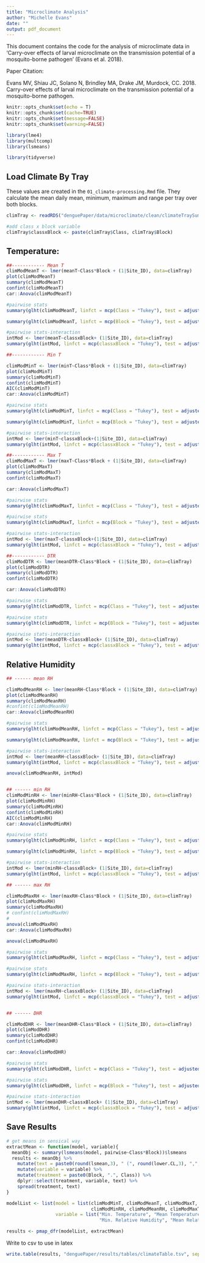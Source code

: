 ```yaml
---
title: "Microclimate Analysis"
author: "Michelle Evans"
date: ""
output: pdf_document
---
```


This document contains the code for the analysis of microclimate data in 'Carry-over effects of larval microclimate on the transmission potential of a mosquito-borne pathogen' (Evans et al. 2018).

Paper Citation:

Evans MV, Shiau JC, Solano N, Brindley MA, Drake JM, Murdock, CC. 2018. Carry-over effects of larval microclimate on the transmission potential of a mosquito-borne pathogen.  

```r
knitr::opts_chunk$set(echo = T)
knitr::opts_chunk$set(cache=TRUE)
knitr::opts_chunk$set(message=FALSE)
knitr::opts_chunk$set(warning=FALSE)

library(lme4)
library(multcomp)
library(lsmeans)

library(tidyverse)
```


## Load Climate By Tray

These values are created in the `01_climate-processing.Rmd` file. They calculate the mean daily mean, minimum, maximum and range per tray over both blocks.

```r
climTray <- readRDS("denguePaper/data/microclimate/clean/climateTraySummary.RData")

#add class x block variable
climTray$classxBlock <- paste(climTray$Class, climTray$Block)
```


## Temperature:

```r
##------------ Mean T
climModMeanT <- lmer(meanT~Class*Block + (1|Site_ID), data=climTray)
plot(climModMeanT)
summary(climModMeanT)
confint(climModMeanT)
car::Anova(climModMeanT)

#pairwise stats
summary(glht(climModMeanT, linfct = mcp(Class = "Tukey"), test = adjusted("holm")))

summary(glht(climModMeanT, linfct = mcp(Block = "Tukey"), test = adjusted("holm")))

#pairwise stats-interaction
intMod <- lmer(meanT~classxBlock+ (1|Site_ID), data=climTray)
summary(glht(intMod, linfct = mcp(classxBlock = "Tukey"), test = adjusted("holm")))

##------------ Min T

climModMinT <- lmer(minT~Class*Block + (1|Site_ID), data=climTray)
plot(climModMinT)
summary(climModMinT)
confint(climModMinT)
AIC(climModMinT)
car::Anova(climModMinT)

#pairwise stats
summary(glht(climModMinT, linfct = mcp(Class = "Tukey"), test = adjusted("holm")))

summary(glht(climModMinT, linfct = mcp(Block = "Tukey"), test = adjusted("holm")))

#pairwise stats-interaction
intMod <- lmer(minT~classxBlock+(1|Site_ID), data=climTray)
summary(glht(intMod, linfct = mcp(classxBlock = "Tukey"), test = adjusted("holm")))

##------------ Max T
climModMaxT <- lmer(maxT~Class*Block + (1|Site_ID), data=climTray)
plot(climModMaxT)
summary(climModMaxT)
confint(climModMaxT)

car::Anova(climModMaxT)

#pairwise stats
summary(glht(climModMaxT, linfct = mcp(Class = "Tukey"), test = adjusted("holm")))

#pairwise stats
summary(glht(climModMaxT, linfct = mcp(Block = "Tukey"), test = adjusted("holm")))

#pairwise stats-interaction
intMod <- lmer(maxT~classxBlock+(1|Site_ID), data=climTray)
summary(glht(intMod, linfct = mcp(classxBlock = "Tukey"), test = adjusted("holm")))

##------------ DTR
climModDTR <- lmer(meanDTR~Class*Block + (1|Site_ID), data=climTray)
plot(climModDTR)
summary(climModDTR)
confint(climModDTR)

car::Anova(climModDTR)

#pairwise stats
summary(glht(climModDTR, linfct = mcp(Class = "Tukey"), test = adjusted("holm")))

#pairwise stats
summary(glht(climModDTR, linfct = mcp(Block = "Tukey"), test = adjusted("holm")))

#pairwise stats-interaction
intMod <- lmer(meanDTR~classxBlock+ (1|Site_ID), data=climTray)
summary(glht(intMod, linfct = mcp(classxBlock = "Tukey"), test = adjusted("holm")))

```


## Relative Humidity

```r
## ------ mean RH

climModMeanRH <- lmer(meanRH~Class*Block + (1|Site_ID), data=climTray)
plot(climModMeanRH)
summary(climModMeanRH)
#confint(climModMeanRH)
car::Anova(climModMeanRH)

#pairwise stats
summary(glht(climModMeanRH, linfct = mcp(Class = "Tukey"), test = adjusted("holm")))

summary(glht(climModMeanRH, linfct = mcp(Block = "Tukey"), test = adjusted("holm")))

#pairwise stats-interaction
intMod <- lmer(meanRH~classxBlock+ (1|Site_ID), data=climTray)
summary(glht(intMod, linfct = mcp(classxBlock = "Tukey"), test = adjusted("holm")))

anova(climModMeanRH, intMod)


## ------ min RH
climModMinRH <- lmer(minRH~Class*Block + (1|Site_ID), data=climTray)
plot(climModMinRH)
summary(climModMinRH)
confint(climModMinRH)
AIC(climModMinRH)
car::Anova(climModMinRH)

#pairwise stats
summary(glht(climModMinRH, linfct = mcp(Class = "Tukey"), test = adjusted("holm")))

summary(glht(climModMinRH, linfct = mcp(Block = "Tukey"), test = adjusted("holm")))

#pairwise stats-interaction
intMod <- lmer(minRH~classxBlock+ (1|Site_ID), data=climTray)
summary(glht(intMod, linfct = mcp(classxBlock = "Tukey"), test = adjusted("holm")))

## ------ max RH

climModMaxRH <- lmer(maxRH~Class*Block + (1|Site_ID), data=climTray)
plot(climModMaxRH)
summary(climModMaxRH)
# confint(climModMaxRH)
# 
anova(climModMaxRH)
car::Anova(climModMaxRH)

anova(climModMaxRH)

#pairwise stats
summary(glht(climModMaxRH, linfct = mcp(Class = "Tukey"), test = adjusted("holm")))

#pairwise stats
summary(glht(climModMaxRH, linfct = mcp(Block = "Tukey"), test = adjusted("holm")))

#pairwise stats-interaction
intMod <- lmer(maxRH~classxBlock+ (1|Site_ID), data=climTray)
summary(glht(intMod, linfct = mcp(classxBlock = "Tukey"), test = adjusted("holm")))


## ------ DHR

climModDHR <- lmer(meanDHR~Class*Block + (1|Site_ID), data=climTray)
plot(climModDHR)
summary(climModDHR)
confint(climModDHR)

car::Anova(climModDHR)

#pairwise stats
summary(glht(climModDHR, linfct = mcp(Class = "Tukey"), test = adjusted("holm")))

#pairwise stats
summary(glht(climModDHR, linfct = mcp(Block = "Tukey"), test = adjusted("holm")))

#pairwise stats-interaction
intMod <- lmer(meanDHR~classxBlock+ (1|Site_ID), data=climTray)
summary(glht(intMod, linfct = mcp(classxBlock = "Tukey"), test = adjusted("holm")))

```


## Save Results

```r
# get means in sensical way
extractMean <- function(model, variable){
  meanObj <- summary(lsmeans(model, pairwise~Class*Block))$lsmeans
  results <- meanObj %>%
    mutate(text = paste0(round(lsmean,3), " (", round(lower.CL,3), ",", round(upper.CL, 3), ")")) %>%
    mutate(variable = variable) %>%
    mutate(treatment = paste0(Block, ".", Class)) %>%
    dplyr::select(treatment, variable, text) %>%
    spread(treatment, text)
}
```

```r
modelList <- list(model = list(climModMinT, climModMeanT, climModMaxT, climModDTR, 
                               climModMinRH, climModMeanRH, climModMaxT, climModDHR),
                  variable = list("Min. Temperature", "Mean Temperature", "Max. Temperature", "Daily Temperature Range",
                                  "Min. Relative Humidity", "Mean Relative Humidity", "Max. Relativei Humidity", "Daily Humidity Range"))
```

```r
results <- pmap_dfr(modelList, extractMean)
```

Write to csv to use in latex

```r
write.table(results, "denguePaper/results/tables/climateTable.tsv", sep = '\t', row.names = F)
```

